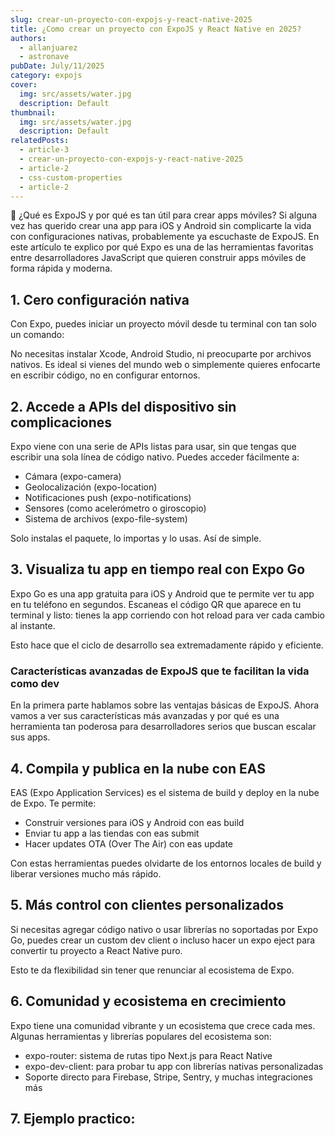 ```yaml
---
slug: crear-un-proyecto-con-expojs-y-react-native-2025
title: ¿Como crear un proyecto con ExpoJS y React Native en 2025?
authors:
  - allanjuarez
  - astronave
pubDate: July/11/2025
category: expojs
cover:
  img: src/assets/water.jpg
  description: Default
thumbnail:
  img: src/assets/water.jpg
  description: Default
relatedPosts:
  - article-3
  - crear-un-proyecto-con-expojs-y-react-native-2025
  - article-2
  - css-custom-properties
  - article-2
---
```



[Cuando se exporta el objeto "components" este asigna sitaxis markdown a un componente de Astro para que este mismo acture con su propia logica]: #

🧠 ¿Qué es ExpoJS y por qué es tan útil para crear apps móviles?
Si alguna vez has querido crear una app para iOS y Android sin complicarte la vida con configuraciones nativas, probablemente ya escuchaste de ExpoJS. En este artículo te explico por qué Expo es una de las herramientas favoritas entre desarrolladores JavaScript que quieren construir apps móviles de forma rápida y moderna.

## 1. Cero configuración nativa

Con Expo, puedes iniciar un proyecto móvil desde tu terminal con tan solo un comando:

No necesitas instalar Xcode, Android Studio, ni preocuparte por archivos nativos. Es ideal si vienes del mundo web o simplemente quieres enfocarte en escribir código, no en configurar entornos.

## 2. Accede a APIs del dispositivo sin complicaciones

Expo viene con una serie de APIs listas para usar, sin que tengas que escribir una sola línea de código nativo. Puedes acceder fácilmente a:

- Cámara (expo-camera)
- Geolocalización (expo-location)
- Notificaciones push (expo-notifications)
- Sensores (como acelerómetro o giroscopio)
- Sistema de archivos (expo-file-system)

Solo instalas el paquete, lo importas y lo usas. Así de simple.

## 3. Visualiza tu app en tiempo real con Expo Go

Expo Go es una app gratuita para iOS y Android que te permite ver tu app en tu teléfono en segundos. Escaneas el código QR que aparece en tu terminal y listo: tienes la app corriendo con hot reload para ver cada cambio al instante.

Esto hace que el ciclo de desarrollo sea extremadamente rápido y eficiente.

### Características avanzadas de ExpoJS que te facilitan la vida como dev

En la primera parte hablamos sobre las ventajas básicas de ExpoJS. Ahora vamos a ver sus características más avanzadas y por qué es una herramienta tan poderosa para desarrolladores serios que buscan escalar sus apps.

## 4. Compila y publica en la nube con EAS

EAS (Expo Application Services) es el sistema de build y deploy en la nube de Expo. Te permite:

- Construir versiones para iOS y Android con eas build
- Enviar tu app a las tiendas con eas submit
- Hacer updates OTA (Over The Air) con eas update

Con estas herramientas puedes olvidarte de los entornos locales de build y liberar versiones mucho más rápido.

## 5. Más control con clientes personalizados

Si necesitas agregar código nativo o usar librerías no soportadas por Expo Go, puedes crear un custom dev client o incluso hacer un expo eject para convertir tu proyecto a React Native puro.

Esto te da flexibilidad sin tener que renunciar al ecosistema de Expo.

## 6. Comunidad y ecosistema en crecimiento

Expo tiene una comunidad vibrante y un ecosistema que crece cada mes. Algunas herramientas y librerías populares del ecosistema son:

- expo-router: sistema de rutas tipo Next.js para React Native
- expo-dev-client: para probar tu app con librerías nativas personalizadas
- Soporte directo para Firebase, Stripe, Sentry, y muchas integraciones más

## 7. Ejemplo practico:
